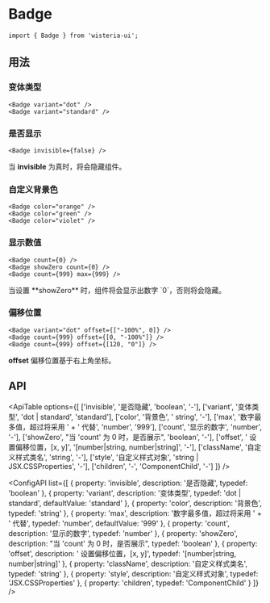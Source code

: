 
# Badge

```tsx
import { Badge } from 'wisteria-ui';
```

## 用法

### 变体类型

```tsx
<Badge variant="dot" />
<Badge variant="standard" />
```

<CodeDemoArea label="Variant">
  <div class="flex gap-8">
    <Badge variant="dot">
      <div class="w-16 h-16 flex items-center justify-center bg-violet-400 text-white rounded-md shadow-sm"></div>
    </Badge>
    <Badge count={9999} max={99}>
      <div class="w-16 h-16 flex items-center justify-center bg-violet-400 text-white rounded-md shadow-sm"></div>
    </Badge>
  </div>
</CodeDemoArea>

### 是否显示

```tsx
<Badge invisible={false} />
```

<Callout type="warning">当 **invisible** 为真时，将会隐藏组件。</Callout>

<CodeDemoArea label="Invisible">
  <BadgeToggleDemo />
</CodeDemoArea>

### 自定义背景色

```tsx
<Badge color="orange" />
<Badge color="green" />
<Badge color="violet" />
```

<CodeDemoArea label="Color">
  <div class="flex gap-12">
    <Badge color="orange" count={9} max={9}>
      <div class="w-16 h-16 flex items-center justify-center bg-violet-400 text-white rounded-md shadow-sm"></div>
    </Badge>
    <Badge color="green" count={99} max={99}>
      <div class="w-16 h-16 flex items-center justify-center bg-violet-400 text-white rounded-md shadow-sm"></div>
    </Badge>
    <Badge color="violet" count={999} max={999}>
      <div class="w-16 h-16 flex items-center justify-center bg-violet-400 text-white rounded-md shadow-sm"></div>
    </Badge>
  </div>
</CodeDemoArea>

### 显示数值

```tsx
<Badge count={0} />
<Badge showZero count={0} />
<Badge count={999} max={999} />
```

<Callout type="info">
  当设置 **showZero** 时，组件将会显示出数字 `0`，否则将会隐藏。
</Callout>

<CodeDemoArea>
  <div class="flex gap-12">
    <Badge count={0}>
      <div class="w-16 h-16 flex items-center justify-center bg-violet-400 text-white rounded-md shadow-sm"></div>
    </Badge>
    <Badge showZero count={0}>
      <div class="w-16 h-16 flex items-center justify-center bg-violet-400 text-white rounded-md shadow-sm"></div>
    </Badge>
    <Badge count={999} max={999}>
      <div class="w-16 h-16 flex items-center justify-center bg-violet-400 text-white rounded-md shadow-sm"></div>
    </Badge>
  </div>
</CodeDemoArea>

### 偏移位置

```tsx
<Badge variant="dot" offset={["-100%", 0]} />
<Badge count={999} offset={[0, "-100%"]} />
<Badge count={999} offset={[120, "0"]} />
```

<Callout type="info">**offset** 偏移位置基于右上角坐标。</Callout>

<CodeDemoArea label="Offset">
  <div class="flex gap-12">
    <Badge variant="dot" offset={['-100%', 0]}>
      <div class="w-16 h-16 flex items-center justify-center bg-violet-400 text-white rounded-md shadow-sm"></div>
    </Badge>
    <Badge count={999} offset={[0, '-100%']}>
      <div class="w-16 h-16 flex items-center justify-center bg-violet-400 text-white rounded-md shadow-sm"></div>
    </Badge>
    <Badge count={999} offset={[20, '0']}>
      <div class="w-16 h-16 flex items-center justify-center bg-violet-400 text-white rounded-md shadow-sm"></div>
    </Badge>
  </div>
</CodeDemoArea>

## API

<ApiTable
  options={[
    ['invisible', '是否隐藏', 'boolean', '-'],
    ['variant', '变体类型', 'dot | standard', 'standard'],
    ['color', '背景色', ' string', '-'],
    ['max', '数字最多值，超过将采用 ' + ' 代替', 'number', '999'],
    ['count', '显示的数字', 'number', '-'],
    ['showZero', "当 'count' 为 0 时，是否展示", 'boolean', '-'],
    ['offset', ' 设置偏移位置，[x, y]', '[number|string, number|string]', '-'],
    ['className', '自定义样式类名', 'string', '-'],
    ['style', '自定义样式对象', 'string | JSX.CSSProperties', '-'],
    ['children', '-', 'ComponentChild', '-']
  ]}
/>

<ConfigAPI
  list={[
    {
      property: 'invisible',
      description: '是否隐藏',
      typedef: 'boolean'
    },
    {
      property: 'variant',
      description: '变体类型',
      typedef: 'dot | standard',
      defaultValue: 'standard'
    },
    {
      property: 'color',
      description: '背景色',
      typedef: 'string'
    },
    {
      property: 'max',
      description: '数字最多值，超过将采用 ' + ' 代替',
      typedef: 'number',
      defaultValue: '999'
    },
    {
      property: 'count',
      description: '显示的数字',
      typedef: 'number'
    },
    {
      property: 'showZero',
      description: "当 'count' 为 0 时，是否展示",
      typedef: 'boolean'
    },
    {
      property: 'offset',
      description: ' 设置偏移位置，[x, y]',
      typedef: '[number|string, number|string]'
    },
    {
      property: 'className',
      description: '自定义样式类名',
      typedef: 'string'
    },
    {
      property: 'style',
      description: '自定义样式对象',
      typedef: 'JSX.CSSProperties'
    },
    {
      property: 'children',
      typedef: 'ComponentChild'
    }
  ]}
/>

